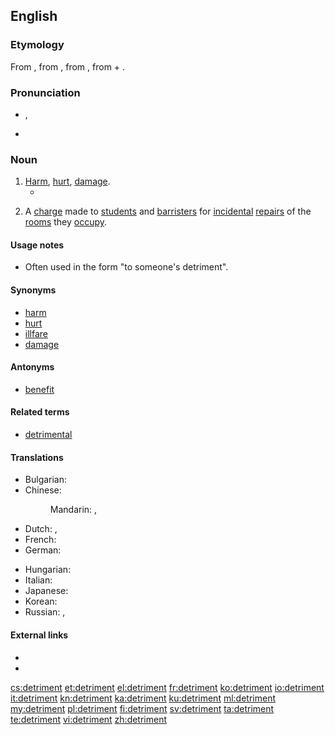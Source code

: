 {{also|détriment}}
==English==

===Etymology===
From {{etyl|fro|en}} {{term|detriement|lang=fro}}, from {{etyl|la|en}} {{term|detrimentum||loss, damage, literally a rubbing off|lang=la}}, from {{term|deterere||to rub off, wear}}, from {{term|de-||down, away}} + {{term|terere||to rub}}.

===Pronunciation===
* {{IPA|/ˈdɛtɹɪmənt/}}, {{X-SAMPA|/"dEtr@m@nt/}}
* {{audio|en-us-detriment.ogg|Audio (US)}}

===Noun===
{{wikipedia|detriment (astrology)}}
{{en-noun}}

# [[harm|Harm]], [[hurt]], [[damage]].
#* {{quote-book
|year=1872
|author=Fyodor Dostoyevsky
|title=The Possessed
|chapter=7
|url=http://ebooks.adelaide.edu.au/d/dostoyevsky/d72p/chapter7.html
|passage=“But marriage in secret, Nikolay Vsyevolodovitch — a fatal secret. I receive money from you, and I'm suddenly asked the question, 'What's that money for?' My hands are tied; I cannot answer to the '''detriment''' of my sister, to the detriment of the family honour.”}}
# {{context|UK|obsolete|lang=en}} A [[charge]] made to [[student]]s and [[barrister]]s for [[incidental]] [[repair]]s of the [[room]]s they [[occupy]].

====Usage notes====
* Often used in the form "to someone's detriment".

====Synonyms====
* [[harm]]
* [[hurt]]
* [[illfare]]
* [[damage]]

====Antonyms====
* [[benefit]]

====Related terms====
* [[detrimental]]

====Translations====
{{trans-top|harm, hurt, damage}}
* Bulgarian: {{t+|bg|вреда|f|tr=vréda}}
* Chinese:
*: Mandarin: {{t|cmn|損害}}, {{t|cmn|损害|tr=sǔnhài}}
* Dutch: {{t+|nl|schade|n}}, {{t+|nl|schadelijk}}
* French: {{t+|fr|détriment|m}}
* German: {{t+|de|Schaden|m}}
{{trans-mid}}
* Hungarian: {{t+|hu|hátrány}}
* Italian: {{t+|it|detrimento|m}}
* Japanese: {{t+|ja|損害|tr=そんがい, songai|sc=Jpan}}
* Korean: {{t-|ko|상해|tr=sanghae|sc=Kore}}
* Russian: {{t+|ru|вред|m|tr=vred}}, {{t+|ru|ущерб|m|tr=uščérb}}
{{trans-bottom}}

====External links====
* {{R:Webster 1913}}
* {{R:Century 1911}}

[[cs:detriment]]
[[et:detriment]]
[[el:detriment]]
[[fr:detriment]]
[[ko:detriment]]
[[io:detriment]]
[[it:detriment]]
[[kn:detriment]]
[[ka:detriment]]
[[ku:detriment]]
[[ml:detriment]]
[[my:detriment]]
[[pl:detriment]]
[[fi:detriment]]
[[sv:detriment]]
[[ta:detriment]]
[[te:detriment]]
[[vi:detriment]]
[[zh:detriment]]
